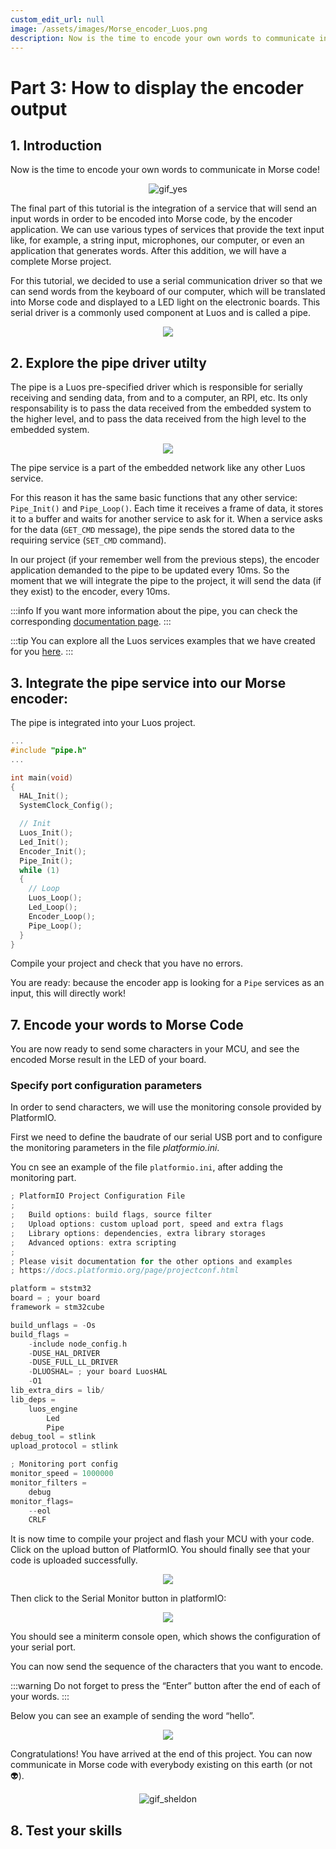 ```yaml
---
custom_edit_url: null
image: /assets/images/Morse_encoder_Luos.png
description: Now is the time to encode your own words to communicate in Morse code!
---
```



# Part 3: How to display the encoder output

## 1. Introduction

Now is the time to encode your own words to communicate in Morse code!

<div align="center">
  <img
    src="https://media.giphy.com/media/3o6UB3VhArvomJHtdK/giphy.gif"
    className="gif_tutorial"
    alt="gif_yes"
  />
</div>

The final part of this tutorial is the integration of a service that will send an input words in order to be encoded into Morse code, by the encoder application. We can use various types of services that provide the text input like, for example, a string input, microphones, our computer, or even an application that generates words. After this addition, we will have a complete Morse project.

For this tutorial, we decided to use a serial communication driver so that we can send words from the keyboard of our computer, which will be translated into Morse code and displayed to a LED light on the electronic boards. This serial driver is a commonly used component at Luos and is called a pipe.

<div align="center">
  <Image
    src="/assets/images/tutorials/morse/morse-3-1.png"
    darkSrc="/assets/images/tutorials/morse/morse-3-1-dark.png"
  />
</div>

## 2. Explore the pipe driver utilty

The pipe is a Luos pre-specified driver which is responsible for serially receiving and sending data, from and to a computer, an RPI, etc. Its only responsability is to pass the data received from the embedded system to the higher level, and to pass the data received from the high level to the embedded system.

<div align="center">
  <Image
    src="/assets/images/tutorials/morse/morse-3-2.png"
    darkSrc="/assets/images/tutorials/morse/morse-3-2-dark.png"
  />
</div>

The pipe service is a part of the embedded network like any other Luos service.

For this reason it has the same basic functions that any other service: `Pipe_Init()` and `Pipe_Loop()`. Each time it receives a frame of data, it stores it to a buffer and waits for another service to ask for it. When a service asks for the data (`GET_CMD` message), the pipe sends the stored data to the requiring service (`SET_CMD` command).

In our project (if your remember well from the previous steps), the encoder application demanded to the pipe to be updated every 10ms. So the moment that we will integrate the pipe to the project, it will send the data (if they exist) to the encoder, every 10ms.

:::info
If you want more information about the pipe, you can check the corresponding [documentation page](/docs/tools/gate).
:::

:::tip
You can explore all the Luos services examples that we have created for you [here](https://github.com/Luos-io/Examples).
:::

## 3. Integrate the pipe service into our Morse encoder:

The pipe is integrated into your Luos project.

```c
...
#include "pipe.h"
...

int main(void)
{
  HAL_Init();
  SystemClock_Config();

  // Init
  Luos_Init();
  Led_Init();
  Encoder_Init();
  Pipe_Init();
  while (1)
  {
    // Loop
    Luos_Loop();
    Led_Loop();
    Encoder_Loop();
    Pipe_Loop();
  }
}
```

Compile your project and check that you have no errors.

You are ready: because the encoder app is looking for a `Pipe` services as an input, this will directly work!

## 7. Encode your words to Morse Code

You are now ready to send some characters in your MCU, and see the encoded Morse result in the LED of your board.

### Specify port configuration parameters

In order to send characters, we will use the monitoring console provided by PlatformIO.

First we need to define the baudrate of our serial USB port and to configure the monitoring parameters in the file _platformio.ini_.

You cn see an example of the file `platformio.ini`, after adding the monitoring part.

```c
; PlatformIO Project Configuration File
;
;   Build options: build flags, source filter
;   Upload options: custom upload port, speed and extra flags
;   Library options: dependencies, extra library storages
;   Advanced options: extra scripting
;
; Please visit documentation for the other options and examples
; https://docs.platformio.org/page/projectconf.html

platform = ststm32
board = ; your board
framework = stm32cube

build_unflags = -Os
build_flags =
    -include node_config.h
    -DUSE_HAL_DRIVER
    -DUSE_FULL_LL_DRIVER
    -DLUOSHAL= ; your board LuosHAL
    -O1
lib_extra_dirs = lib/
lib_deps =
    luos_engine
		Led
		Pipe
debug_tool = stlink
upload_protocol = stlink

; Monitoring port config
monitor_speed = 1000000
monitor_filters =
    debug
monitor_flags=
    --eol
    CRLF
```

It is now time to compile your project and flash your MCU with your code. Click on the upload button of PlatformIO. You should finally see that your code is uploaded successfully.

<div align="center">
  <Image src="/assets/images/tutorials/morse/morse-3-3.png" darkSrc="" />
</div>

Then click to the Serial Monitor button in platformIO:

<div align="center">
  <Image src="/assets/images/tutorials/morse/morse-3-4.png" darkSrc="" />
</div>

You should see a miniterm console open, which shows the configuration of your serial port.

You can now send the sequence of the characters that you want to encode.

:::warning
Do not forget to press the “Enter” button after the end of each of your words.
:::

Below you can see an example of sending the word “hello”.

<div align="center">
  <Image src="/assets/images/tutorials/morse/morse-3-5.png" darkSrc="" />
</div>

Congratulations! You have arrived at the end of this project. You can now communicate in Morse code with everybody existing on this earth (or not 👽).

<div align="center">
  <img
    src="https://media.giphy.com/media/xT0xeF9hBOWZzAGEr6/giphy.gif"
    className="gif_tutorial"
    alt="gif_sheldon"
  />
</div>

## 8. Test your skills

<Form id="AaeLm5UK" />
